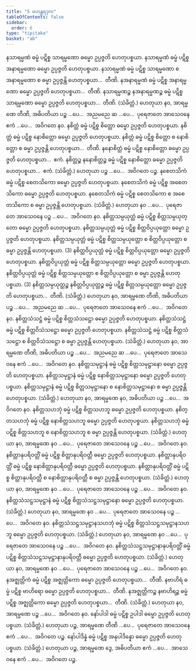 ```yaml
---
title: "5 မဟန္တရဒုက"
tableOfContents: false
sidebar:
  order: 6
type: "tipitaka"
basket: "ab"
---
```



<DynamicBreadcrumb />

<Division number="22">

<Paragraph number="63">
နသာရမ္မဏံ ဓမ္မံ ပဋိစ္စ သာရမ္မဏော ဓမ္မော ဥပ္ပဇ္ဇတိ ဟေတုပစ္စယာ. နသာရမ္မဏံ ဓမ္မံ ပဋိစ္စ အနာရမ္မဏော ဓမ္မော ဥပ္ပဇ္ဇတိ ဟေတုပစ္စယာ. နသာရမ္မဏံ ဓမ္မံ ပဋိစ္စ သာရမ္မဏော စ အနာရမ္မဏော စ ဓမ္မာ ဥပ္ပဇ္ဇန္တိ ဟေတုပစ္စယာ…  တီဏိ.
</Paragraph>

<Paragraph number="64">
နအနာရမ္မဏံ ဓမ္မံ ပဋိစ္စ အနာရမ္မဏော ဓမ္မော ဥပ္ပဇ္ဇတိ ဟေတုပစ္စယာ…  တီဏိ.
</Paragraph>

<Paragraph number="65">
နသာရမ္မဏဉ္စ နအနာရမ္မဏဉ္စ ဓမ္မံ ပဋိစ္စ သာရမ္မဏော ဓမ္မော ဥပ္ပဇ္ဇတိ ဟေတုပစ္စယာ…  တီဏိ. (သံခိတ္တံ.)
</Paragraph>

<Paragraph number="66">
ဟေတုယာ နဝ, အာရမ္မဏေ တီဏိ, အဓိပတိယာ ပဉ္စ …ပေ…  အညမညေ ဆ …ပေ…  ပုရေဇာတေ အာသေဝနေ ဧကံ …ပေ…  အဝိဂတေ နဝ.
</Paragraph>

</Division>
<Division number="23">

<Paragraph number="67">
နစိတ္တံ ဓမ္မံ ပဋိစ္စ စိတ္တော ဓမ္မော ဥပ္ပဇ္ဇတိ ဟေတုပစ္စယာ. နစိတ္တံ ဓမ္မံ ပဋိစ္စ နောစိတ္တော ဓမ္မော ဥပ္ပဇ္ဇတိ ဟေတုပစ္စယာ. နစိတ္တံ ဓမ္မံ ပဋိစ္စ စိတ္တော စ နောစိတ္တော စ ဓမ္မာ ဥပ္ပဇ္ဇန္တိ ဟေတုပစ္စယာ…  တီဏိ.
</Paragraph>

<Paragraph number="68">
နနောစိတ္တံ ဓမ္မံ ပဋိစ္စ နောစိတ္တော ဓမ္မော ဥပ္ပဇ္ဇတိ ဟေတုပစ္စယာ…  ဧကံ.
</Paragraph>

<Paragraph number="69">
နစိတ္တဉ္စ နနောစိတ္တဉ္စ ဓမ္မံ ပဋိစ္စ နောစိတ္တော ဓမ္မော ဥပ္ပဇ္ဇတိ ဟေတုပစ္စယာ…  ဧကံ. (သံခိတ္တံ.)
</Paragraph>

<Paragraph number="70">
ဟေတုယာ ပဉ္စ …ပေ…  အဝိဂတေ ပဉ္စ.
</Paragraph>

</Division>
<Division number="24">

<Paragraph number="71">
နစေတသိကံ ဓမ္မံ ပဋိစ္စ စေတသိကော ဓမ္မော ဥပ္ပဇ္ဇတိ ဟေတုပစ္စယာ. နစေတသိကံ ဓမ္မံ ပဋိစ္စ အစေတသိကော ဓမ္မော ဥပ္ပဇ္ဇတိ ဟေတုပစ္စယာ. နစေတသိကံ ဓမ္မံ ပဋိစ္စ စေတသိကော စ အစေတသိကော စ ဓမ္မာ ဥပ္ပဇ္ဇန္တိ ဟေတုပစ္စယာ. (သံခိတ္တံ.)
</Paragraph>

<Paragraph number="72">
ဟေတုယာ နဝ …ပေ…  ပုရေဇာတေ အာသေဝနေ ပဉ္စ …ပေ…  အဝိဂတေ နဝ.
</Paragraph>

</Division>
<Division number="25">

<Paragraph number="73">
နစိတ္တသမ္ပယုတ္တံ ဓမ္မံ ပဋိစ္စ စိတ္တသမ္ပယုတ္တော ဓမ္မော ဥပ္ပဇ္ဇတိ ဟေတုပစ္စယာ. နစိတ္တသမ္ပယုတ္တံ ဓမ္မံ ပဋိစ္စ စိတ္တဝိပ္ပယုတ္တော ဓမ္မော ဥပ္ပဇ္ဇတိ ဟေတုပစ္စယာ. နစိတ္တသမ္ပယုတ္တံ ဓမ္မံ ပဋိစ္စ စိတ္တသမ္ပယုတ္တော စ စိတ္တဝိပ္ပယုတ္တော စ ဓမ္မာ ဥပ္ပဇ္ဇန္တိ ဟေတုပစ္စယာ. (3)
</Paragraph>

<Paragraph number="74">
နစိတ္တဝိပ္ပယုတ္တံ ဓမ္မံ ပဋိစ္စ စိတ္တဝိပ္ပယုတ္တော ဓမ္မော ဥပ္ပဇ္ဇတိ ဟေတုပစ္စယာ. နစိတ္တဝိပ္ပယုတ္တံ ဓမ္မံ ပဋိစ္စ စိတ္တသမ္ပယုတ္တော ဓမ္မော ဥပ္ပဇ္ဇတိ ဟေတုပစ္စယာ. နစိတ္တဝိပ္ပယုတ္တံ ဓမ္မံ ပဋိစ္စ စိတ္တသမ္ပယုတ္တော စ စိတ္တဝိပ္ပယုတ္တော စ ဓမ္မာ ဥပ္ပဇ္ဇန္တိ ဟေတုပစ္စယာ. (3)
</Paragraph>

<Paragraph number="75">
နစိတ္တသမ္ပယုတ္တဉ္စ နစိတ္တဝိပ္ပယုတ္တဉ္စ ဓမ္မံ ပဋိစ္စ စိတ္တသမ္ပယုတ္တော ဓမ္မော ဥပ္ပဇ္ဇတိ ဟေတုပစ္စယာ…  တီဏိ. (သံခိတ္တံ.)
</Paragraph>

<Paragraph number="76">
ဟေတုယာ နဝ, အာရမ္မဏေ တီဏိ, အဓိပတိယာ ပဉ္စ …ပေ…  အညမညေ ဆ …ပေ…  ပုရေဇာတေ အာသေဝနေ ဧကံ …ပေ…  အဝိဂတေ နဝ.
</Paragraph>

</Division>
<Division number="26">

<Paragraph number="77">
နစိတ္တသံသဋ္ဌံ ဓမ္မံ ပဋိစ္စ စိတ္တသံသဋ္ဌော ဓမ္မော ဥပ္ပဇ္ဇတိ ဟေတုပစ္စယာ. နစိတ္တသံသဋ္ဌံ ဓမ္မံ ပဋိစ္စ စိတ္တဝိသံသဋ္ဌော ဓမ္မော ဥပ္ပဇ္ဇတိ ဟေတုပစ္စယာ. နစိတ္တသံသဋ္ဌံ ဓမ္မံ ပဋိစ္စ စိတ္တသံသဋ္ဌော စ စိတ္တဝိသံသဋ္ဌော စ ဓမ္မာ ဥပ္ပဇ္ဇန္တိ ဟေတုပစ္စယာ. (သံခိတ္တံ.)
</Paragraph>

<Paragraph number="78">
ဟေတုယာ နဝ, အာရမ္မဏေ တီဏိ, အဓိပတိယာ ပဉ္စ …ပေ…  အညမညေ ဆ …ပေ…  ပုရေဇာတေ အာသေဝနေ ဧကံ …ပေ…  အဝိဂတေ နဝ.
</Paragraph>

</Division>
<Division number="27">

<Paragraph number="79">
နစိတ္တသမုဋ္ဌာနံ ဓမ္မံ ပဋိစ္စ စိတ္တသမုဋ္ဌာနော ဓမ္မော ဥပ္ပဇ္ဇတိ ဟေတုပစ္စယာ. နစိတ္တသမုဋ္ဌာနံ ဓမ္မံ ပဋိစ္စ နောစိတ္တသမုဋ္ဌာနော ဓမ္မော ဥပ္ပဇ္ဇတိ ဟေတုပစ္စယာ. နစိတ္တသမုဋ္ဌာနံ ဓမ္မံ ပဋိစ္စ စိတ္တသမုဋ္ဌာနော စ နောစိတ္တသမုဋ္ဌာနော စ ဓမ္မာ ဥပ္ပဇ္ဇန္တိ ဟေတုပစ္စယာ. (သံခိတ္တံ.)
</Paragraph>

<Paragraph number="80">
ဟေတုယာ နဝ, အာရမ္မဏေ နဝ, အဓိပတိယာ ပဉ္စ …ပေ…  အဝိဂတေ နဝ.
</Paragraph>

</Division>
<Division number="28">

<Paragraph number="81">
နစိတ္တသဟဘုံ ဓမ္မံ ပဋိစ္စ စိတ္တသဟဘူ ဓမ္မော ဥပ္ပဇ္ဇတိ ဟေတုပစ္စယာ. နစိတ္တသဟဘုံ ဓမ္မံ ပဋိစ္စ နောစိတ္တသဟဘူ ဓမ္မော ဥပ္ပဇ္ဇတိ ဟေတုပစ္စယာ. နစိတ္တသဟဘုံ ဓမ္မံ ပဋိစ္စ စိတ္တသဟဘူ စ နောစိတ္တသဟဘူ စ ဓမ္မာ ဥပ္ပဇ္ဇန္တိ ဟေတုပစ္စယာ. (သံခိတ္တံ.)
</Paragraph>

<Paragraph number="82">
ဟေတုယာ နဝ, အာရမ္မဏေ နဝ …ပေ…  ပုရေဇာတေ အာသေဝနေ ပဉ္စ …ပေ…  အဝိဂတေ နဝ.
</Paragraph>

</Division>
<Division number="29">

<Paragraph number="83">
နစိတ္တာနုပရိဝတ္တိံ ဓမ္မံ ပဋိစ္စ စိတ္တာနုပရိဝတ္တီ ဓမ္မော ဥပ္ပဇ္ဇတိ ဟေတုပစ္စယာ. နစိတ္တာနုပရိဝတ္တိံ ဓမ္မံ ပဋိစ္စ နောစိတ္တာနုပရိဝတ္တီ ဓမ္မော ဥပ္ပဇ္ဇတိ ဟေတုပစ္စယာ. နစိတ္တာနုပရိဝတ္တိံ ဓမ္မံ ပဋိစ္စ စိတ္တာနုပရိဝတ္တီ စ နောစိတ္တာနုပရိဝတ္တီ စ ဓမ္မာ ဥပ္ပဇ္ဇန္တိ ဟေတုပစ္စယာ. (သံခိတ္တံ.)
</Paragraph>

<Paragraph number="84">
ဟေတုယာ နဝ, အာရမ္မဏေ နဝ …ပေ…  ပုရေဇာတေ အာသေဝနေ ပဉ္စ …ပေ…  အဝိဂတေ နဝ.
</Paragraph>

</Division>
<Division number="30">

<Paragraph number="85">
နစိတ္တသံသဋ္ဌသမုဋ္ဌာနံ ဓမ္မံ ပဋိစ္စ စိတ္တသံသဋ္ဌသမုဋ္ဌာနော ဓမ္မော ဥပ္ပဇ္ဇတိ ဟေတုပစ္စယာ. (သံခိတ္တံ.)
</Paragraph>

<Paragraph number="86">
ဟေတုယာ နဝ, အာရမ္မဏေ နဝ …ပေ…  ပုရေဇာတေ အာသေဝနေ ပဉ္စ …ပေ…  အဝိဂတေ နဝ.
</Paragraph>

</Division>
<Division number="31">

<Paragraph number="87">
နစိတ္တသံသဋ္ဌသမုဋ္ဌာနသဟဘုံ ဓမ္မံ ပဋိစ္စ စိတ္တသံသဋ္ဌသမုဋ္ဌာနသဟဘူ ဓမ္မော ဥပ္ပဇ္ဇတိ ဟေတုပစ္စယာ. (သံခိတ္တံ.)
</Paragraph>

<Paragraph number="88">
ဟေတုယာ နဝ, အာရမ္မဏေ နဝ …ပေ…  ပုရေဇာတေ အာသေဝနေ ပဉ္စ …ပေ…  အဝိဂတေ နဝ.
</Paragraph>

</Division>
<Division number="32">

<Paragraph number="89">
နစိတ္တသံသဋ္ဌသမုဋ္ဌာနာနုပရိဝတ္တိံ ဓမ္မံ ပဋိစ္စ စိတ္တသံသဋ္ဌသမုဋ္ဌာနာနုပရိဝတ္တီ ဓမ္မော ဥပ္ပဇ္ဇတိ ဟေတုပစ္စယာ. (သံခိတ္တံ.)
</Paragraph>

<Paragraph number="90">
ဟေတုယာ နဝ, အာရမ္မဏေ နဝ …ပေ…  ပုရေဇာတေ အာသေဝနေ ပဉ္စ …ပေ…  အဝိဂတေ နဝ.
</Paragraph>

</Division>
<Division number="33">

<Paragraph number="91">
နအဇ္ဈတ္တိကံ ဓမ္မံ ပဋိစ္စ အဇ္ဈတ္တိကော ဓမ္မော ဥပ္ပဇ္ဇတိ ဟေတုပစ္စယာ…  တီဏိ.
</Paragraph>

<Paragraph number="92">
နဗာဟိရံ ဓမ္မံ ပဋိစ္စ ဗာဟိရော ဓမ္မော ဥပ္ပဇ္ဇတိ ဟေတုပစ္စယာ…  တီဏိ.
</Paragraph>

<Paragraph number="93">
နအဇ္ဈတ္တိကဉ္စ နဗာဟိရဉ္စ ဓမ္မံ ပဋိစ္စ အဇ္ဈတ္တိကော ဓမ္မော ဥပ္ပဇ္ဇတိ ဟေတုပစ္စယာ…  တီဏိ. (သံခိတ္တံ.)
</Paragraph>

<Paragraph number="94">
ဟေတုယာ နဝ, အာရမ္မဏေ ပဉ္စ …ပေ…  အဝိဂတေ နဝ.
</Paragraph>

</Division>
<Division number="34">

<Paragraph number="95">
နော်ပါဒါ ဓမ္မံ ပဋိစ္စ ဥပါဒါ ဓမ္မော ဥပ္ပဇ္ဇတိ ဟေတုပစ္စယာ. (သံခိတ္တံ.)
</Paragraph>

<Paragraph number="96">
ဟေတုယာ ပဉ္စ, အာရမ္မဏေ တီဏိ …ပေ…  ပုရေဇာတေ အာသေဝနေ ဧကံ …ပေ…  အဝိဂတေ ပဉ္စ.
</Paragraph>

</Division>
<Division number="35">

<Paragraph number="97">
နော်ပါဒိန္နံ ဓမ္မံ ပဋိစ္စ အနုပါဒိန္နော ဓမ္မော ဥပ္ပဇ္ဇတိ ဟေတုပစ္စယာ. (သံခိတ္တံ.)
</Paragraph>

<Paragraph number="98">
ဟေတုယာ ပဉ္စ, အာရမ္မဏေ ဒွေ, အဓိပတိယာ ဧကံ …ပေ…  အာသေဝနေ ဧကံ …ပေ…  အဝိဂတေ ပဉ္စ.
</Paragraph>
</Division>